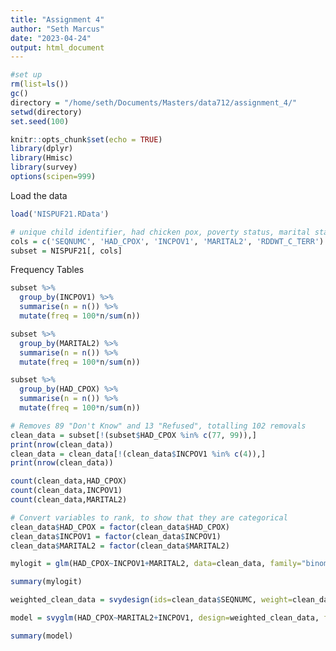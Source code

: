```yaml
---
title: "Assignment 4"
author: "Seth Marcus"
date: "2023-04-24"
output: html_document
---
```


```r
#set up
rm(list=ls())
gc()
directory = "/home/seth/Documents/Masters/data712/assignment_4/"
setwd(directory)
set.seed(100)
```

```r
knitr::opts_chunk$set(echo = TRUE)
library(dplyr)
library(Hmisc)
library(survey)
options(scipen=999)
```


Load the data
```r
load('NISPUF21.RData')
```

```r
# unique child identifier, had chicken pox, poverty status, marital status of mother, "FINAL SINGLE-FRAME CELL-PHONE RDD-PHASE WEIGHT (EXCLUDES TERRITORIES)"
cols = c('SEQNUMC', 'HAD_CPOX', 'INCPOV1', 'MARITAL2', 'RDDWT_C_TERR')
subset = NISPUF21[, cols]
```

Frequency Tables
```r
subset %>% 
  group_by(INCPOV1) %>% 
  summarise(n = n()) %>% 
  mutate(freq = 100*n/sum(n))
```

```r
subset %>% 
  group_by(MARITAL2) %>% 
  summarise(n = n()) %>% 
  mutate(freq = 100*n/sum(n))
```


```r
subset %>% 
  group_by(HAD_CPOX) %>% 
  summarise(n = n()) %>% 
  mutate(freq = 100*n/sum(n))
```

```r
# Removes 89 "Don't Know" and 13 "Refused", totalling 102 removals
clean_data = subset[!(subset$HAD_CPOX %in% c(77, 99)),]
print(nrow(clean_data))
clean_data = clean_data[!(clean_data$INCPOV1 %in% c(4)),]
print(nrow(clean_data))
```

```r
count(clean_data,HAD_CPOX)
count(clean_data,INCPOV1)
count(clean_data,MARITAL2)
```


```r
# Convert variables to rank, to show that they are categorical
clean_data$HAD_CPOX = factor(clean_data$HAD_CPOX)
clean_data$INCPOV1 = factor(clean_data$INCPOV1)
clean_data$MARITAL2 = factor(clean_data$MARITAL2)
```

```r
mylogit = glm(HAD_CPOX~INCPOV1+MARITAL2, data=clean_data, family="binomial")
```

```r
summary(mylogit)
```

```r
weighted_clean_data = svydesign(ids=clean_data$SEQNUMC, weight=clean_data$RDDWT_C_TERR, data=clean_data)
```

```r
model = svyglm(HAD_CPOX~MARITAL2+INCPOV1, design=weighted_clean_data, family=quasibinomial)
```

```r
summary(model)
```